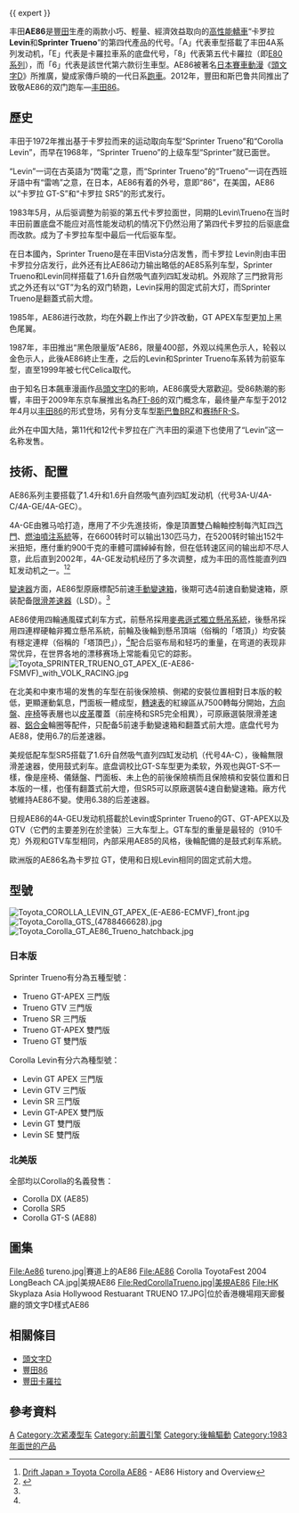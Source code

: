 {{refimprove|time=2016-09-27T05:17:09+00:00}}
{{ expert }}
<!--{{Infobox Automobile generation
| image =[[File:Toyota_Corolla_GT_AE86_Trueno_hatchback.jpg|350px]]
| name = Toyota AE85/86 
| production = 1983-1987
| successor = [[豐田卡羅拉|Corolla]] Levin(AE92)AE86
 <br> [[豐田86|86]]
| engine = 1.5 L SOHC-L4 8V（3A-U）83[[JIS|JIS]]hp <br> 1.6 L DOHC-L4 16V（4A-GEU）130hp 
| aka = Corolla<br> Sprinter<br>Trueno<br>Levin
| transmission = 五速手排<br> 四速自排
| length = 4060 mm
| width = 1650 mm
| height = 1335 mm 
|layout= 前置引擎後輪驅動
| body_style = 雙門轎跑車 <br>三門掀背 
| weight = 860-940 kg
| wheelbase = 2400 mm
 Body chassis = 1NXAE
                JT2AE

}}-->

{{Infobox automobile
| image =[[File:Toyota_Corolla_Levin_Hach-Back_1.6GTV_AE86_1.JPG|350px]]
| name = 丰田卡罗拉 Levin /<br />丰田Sprinter Trueno (AE86)
| production = 1983年5月-1988年1月<ref>{{cite web |url=http://www.toyota-global.com/company/history_of_toyota/75years/vehicle_lineage/family_tree/index.html |title=Toyota Family Tree |publisher=toyota-global.com |date= |accessdate=2014-08-25 |archive-date=2016-09-28 |archive-url=https://web.archive.org/web/20160928004835/http://www.toyota-global.com/company/history_of_toyota/75years/vehicle_lineage/family_tree/index.html |dead-url=no }}</ref>
| assembly = 日本[[豐田市|豐田市]]
| manufacturer = [[豐田汽車|豐田汽車]]
| class = 運動型[[轎跑車|轎跑車]]/掀背跑車
| body_style = 雙門轎跑車<br>三門掀背車
| layout = [[前置後驅|前置引擎，後輪驅動]]
| engine = 1.4升自然吸气直列四缸发动机（代号3A-U）<br />1.6升自然吸气直列四缸发动机（代号4A-C、4A-GE、4A-GEC）
| aka = 豐田卡罗拉 Levin <br>丰田Sprinter Trueno<br>丰田卡罗拉 GT-S<br>丰田卡罗拉 GT
| transmission = T50 5前速[[手動變速箱|手動變速箱]],<br />A42DL 4前速自動變速箱
| length = {{convert|165.55|in|mm|abbr=on|disp=flip}}
| successor = 丰田卡罗拉 Levin/Sprinter Trueno（AE92/AE110/AE111）<br>丰田86、斯巴鲁BRZ
| width = {{convert|63.95|in|mm|abbr=on|disp=flip}}
| height = {{convert|52.55|in|mm|abbr=on|disp=flip}}
| weight = {{convert|860|-|1089|kg|lb|abbr=on}}
| wheelbase = {{convert|94.5|in|mm|abbr=on|disp=flip}}
| related  = 
}}

丰田'''AE86'''是[[豐田汽車公司|豐田]]生產的兩款小巧、輕量、經濟效益取向的[[高性能轎車|高性能轎車]]“卡罗拉 '''Levin'''和'''Sprinter Trueno'''”的第四代產品的代号。「A」代表車型搭載了丰田4A系列发动机，「E」代表是卡羅拉車系的底盘代号，「8」代表第五代卡羅拉（即[[豐田卡羅拉_(E80)|E80系列]]），而「6」代表是該世代第六款衍生車型。AE86被著名[[日本|日本]][[賽車|賽車]][[動漫|動漫]]《[[頭文字D|頭文字D]]》所推廣，變成家傳戶曉的一代日系[[跑車|跑車]]。2012年，豐田和斯巴鲁共同推出了致敬AE86的双门跑车—[[丰田86|丰田86]]。

==歷史==
丰田于1972年推出基于卡罗拉而来的运动取向车型“Sprinter Trueno”和“Corolla Levin”，而早在1968年，“Sprinter Trueno”的上级车型“Sprinter”就已面世。

“Levin”一词在古英語为“閃電”之意，而“Sprinter Trueno”的“Trueno”一词在西班牙語中有“雷嗚”之意，在日本，AE86有着{{Nihongo|Hachi-Roku|ハチロク}}的外号，意即“86”，在美国，AE86以“卡罗拉 GT-S”和“卡罗拉 SR5”的形式发行。

1983年5月，从后驱调整为前驱的第五代卡罗拉面世，同期的Levin\Trueno在当时丰田前置底盘不能应对高性能发动机的情况下仍然沿用了第四代卡罗拉的后驱底盘而改款。成为了卡罗拉车型中最后一代后驱车型。

在日本國內，Sprinter Trueno是在丰田Vista分店发售，而卡罗拉 Levin則由丰田卡罗拉分店发行，此外还有比AE86动力输出略低的AE85系列车型，Sprinter Trueno和Levin同样搭载了1.6升自然吸气直列四缸发动机。外观除了三門掀背形式之外还有以“GT”为名的双门轿跑，Levin採用的固定式前大灯，而Sprinter Trueno是翻蓋式前大燈。

1985年，AE86进行改款，均在外觀上作出了少許改動，GT APEX车型更加上黑色尾翼。

1987年，丰田推出“黑色限量版”AE86，限量400部，外观以纯黑色示人，轮毂以金色示人，此後AE86終止生產，之后的Levin和Sprinter Trueno车系转为前驱车型，直至1999年被七代Celica取代。

由于知名日本飆車漫画作品[[頭文字D|頭文字D]]的影响，AE86廣受大眾歡迎。受86熱潮的影響，丰田于2009年东京车展推出名為[[豐田86|FT-86]]的双门概念车，最终量产车型于2012年4月以[[丰田86|丰田86]]的形式登场，另有分支车型[[斯巴鲁BRZ|斯巴鲁BRZ]]和[[赛扬FR-S|赛扬FR-S]]。

此外在中国大陆，第11代和12代卡罗拉在广汽丰田的渠道下也使用了“Levin”这一名称发售。

==技術、配置==
AE86系列主要搭载了1.4升和1.6升自然吸气直列四缸发动机（代号3A-U/4A-C/4A-GE/4A-GEC）。

4A-GE由雅马哈打造，應用了不少先進技術，像是頂置雙凸輪軸控制每汽缸四[[汽門|汽門]]、[[燃料噴射裝置|燃油噴注系統]]等，在6600转时可以输出130匹马力，在5200转时输出152牛米扭矩，應付重約900千克的車體可謂綽綽有餘，但在低转速区间的输出却不尽人意，此后直到2002年，4A-GE发动机经历了多次调整，成为丰田的高性能直列四缸发动机之一。<ref name="driftjapan">[http://driftjapan.com/blog/toyota/toyota-corolla-ae86 Drift Japan » Toyota Corolla AE86] {{Wayback|url=http://driftjapan.com/blog/toyota/toyota-corolla-ae86 |date=20070629204350 }} - AE86 History and Overview</ref><ref>{{cite web |url=http://autozine.org/classic/toyota.htm#MR2 |title=Classic Cars Page |publisher=Autozine.org |date= |accessdate=2010-10-18 |deadurl=yes |archiveurl=https://web.archive.org/web/20100615080649/http://autozine.org/classic/toyota.htm#MR2 |archivedate=2010-06-15 }}</ref>

[[變速器|變速器]]方面，AE86型原廠標配5前速[[手動變速箱|手動變速箱]]，後期可选4前速自動變速箱，原装配备[[限滑差速器|限滑差速器]]（LSD）。<ref name="driftjapan" />

AE86使用四輪通風碟式刹车方式，前懸吊採用[[麥弗遜懸吊|麥弗遜式獨立懸吊系統]]，後懸吊採用四連桿硬軸非獨立懸吊系統，前輪及後輪到懸吊頂端（俗稱的「塔頂」）均安裝有穩定連桿（俗稱的「塔頂巴」），<ref name="driftjapan" />配合后驱布局和轻巧的重量，在弯道的表现非常优异，在世界各地的漂移赛场上常能看见它的踪影。
[[File:Toyota_SPRINTER_TRUENO_GT_APEX_(E-AE86-FSMVF)_with_VOLK_RACING.jpg|thumb]]

在北美和中東市場的发售的车型在前後保險槓、側裙的安裝位置相對日本版的較低，更顯運動氣息，門面板一體成型，[[轉速表|轉速表]]的紅線區从7500轉每分開始，[[方向盘|方向盤]]、[[座椅|座椅]]等表層也以[[皮革|皮革]]覆蓋（前座椅和SR5完全相異），可原廠選裝限滑差速器、[[鋁合金|鋁合金]]輪圈等配件，只配备5前速手動變速箱和翻蓋式前大燈。底盘代号为AE88，使用6.7的后差速器。

美规低配车型SR5搭载了1.6升自然吸气直列四缸发动机（代号4A-C），後輪無限滑差速器，使用鼓式刹车。底盘调校比GT-S车型更为柔软，外观也與GT-S不一樣，像是座椅、儀錶盤、門面板、未上色的前後保險槓而且保險槓和安裝位置和日本版的一樣，也僅有翻蓋式前大燈，但SR5可以原廠選裝4速自動變速箱。廠方代號維持AE86不變。使用6.38的后差速器。

日规AE86的4A-GEU发动机搭載於Levin或Sprinter Trueno的GT、GT-APEX以及GTV（它們的主要差別在於塗裝）三大车型上。GT车型的重量是最轻的（910千克）外观和GTV车型相同，內部采用AE85的风格，後輪配備的是鼓式刹车系統。

歐洲版的AE86名為卡罗拉 GT，使用和日规Levin相同的固定式前大燈。

==型號==
[[File:Toyota_COROLLA_LEVIN_GT_APEX_(E-AE86-ECMVF)_front.jpg|thumb]]
[[File:Toyota_Corolla_GTS_(4788466628).jpg|thumb]]
[[File:Toyota_Corolla_GT_AE86_Trueno_hatchback.jpg|thumb]]
===日本版===
Sprinter Trueno有分為五種型號：
*Trueno GT-APEX 三門版
*Trueno GTV 三門版
*Trueno SR 三門版
*Trueno GT-APEX 雙門版
*Trueno GT 雙門版
Corolla Levin有分六為種型號：
*Levin GT APEX 三門版
*Levin GTV 三門版
*Levin SR 三門版
*Levin GT-APEX 雙門版
*Levin GT 雙門版
*Levin SE 雙門版

===北美版===
全部均以Corolla的名義發售：
*Corolla DX (AE85)
*Corolla SR5
*Corolla GT-S (AE88)

==圖集==
<gallery>
File:Ae86 tureno.jpg|賽道上的AE86
File:AE86 Corolla ToyotaFest 2004 LongBeach CA.jpg|美規AE86
File:RedCorollaTrueno.jpg|美規AE86
File:HK Skyplaza Asia Hollywood Restuarant TRUENO 17.JPG|位於香港機場翔天廊餐廳的頭文字D樣式AE86
</gallery>

==相關條目==
*[[頭文字D|頭文字D]]
*[[豐田86|豐田86]]
*[[豐田卡羅拉|豐田卡羅拉]]

== 參考資料 ==
{{Reflist}}


[[Category:豐田車款|A]]
[[Category:次紧凑型车|Category:次紧凑型车]]
[[Category:前置引擎|Category:前置引擎]]
[[Category:後輪驅動|Category:後輪驅動]]
[[Category:1983年面世的产品|Category:1983年面世的产品]]